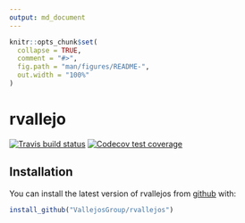 ```yaml
---
output: md_document
---
```


<!-- README.md is generated from README.Rmd. Please edit that file -->

```r
knitr::opts_chunk$set(
  collapse = TRUE,
  comment = "#>",
  fig.path = "man/figures/README-",
  out.width = "100%"
)
```

# rvallejo
<!-- badges: start -->
[![Travis build status](https://travis-ci.org/VallejosGroup/rvallejos.svg?branch=master)](https://travis-ci.org/VallejosGroup/rvallejos)
[![Codecov test coverage](https://codecov.io/gh/VallejosGroup/rvallejos/branch/master/graph/badge.svg)](https://codecov.io/gh/VallejosGroup/rvallejos?branch=master)
<!-- badges: end -->

## Installation

You can install the latest version of rvallejos from 
[github](https://www.github.com/VallejosGroup/rvallejos) with:

``` r
install_github("VallejosGroup/rvallejos")
```
